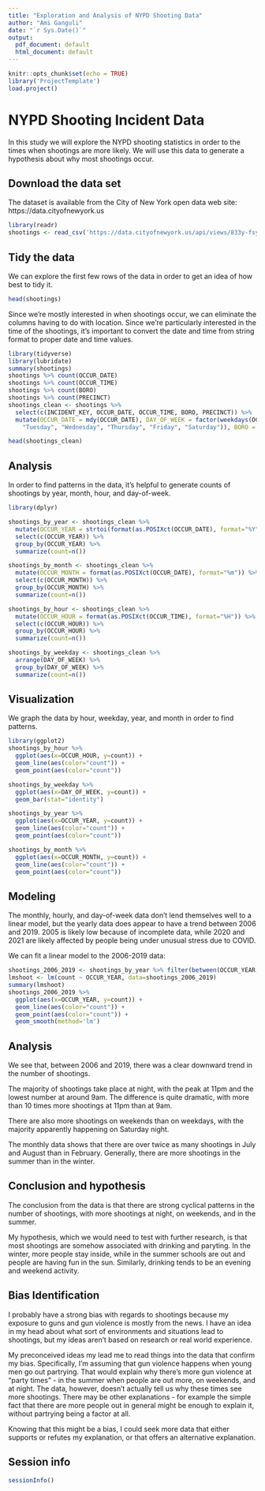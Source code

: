 ```yaml
---
title: "Exploration and Analysis of NYPD Shooting Data"
author: "Ami Ganguli"
date: "`r Sys.Date()`"
output:
  pdf_document: default
  html_document: default
---
```


```r
knitr::opts_chunk$set(echo = TRUE)
library('ProjectTemplate')
load.project()

```
# NYPD Shooting Incident Data

In this study we will explore the NYPD shooting statistics in order to the times when shootings are more likely.  We will use this data to generate a hypothesis about why most shootings occur.  

## Download the data set

The dataset is available from the City of New York open data web site: https://data.cityofnewyork.us

```r
library(readr)
shootings <- read_csv('https://data.cityofnewyork.us/api/views/833y-fsy8/rows.csv?accessType=DOWNLOAD')

```

## Tidy the data

We can explore the first few rows of the data in order to get an idea of how best to tidy it.

```r
head(shootings)
```

Since we're mostly interested in when shootings occur, we can eliminate the columns having to do with location.  Since we're particularly interested in the time of the shootings, it's important to convert the date and time from string format to proper date and time values.

```r
library(tidyverse)
library(lubridate)
summary(shootings)
shootings %>% count(OCCUR_DATE)
shootings %>% count(OCCUR_TIME)
shootings %>% count(BORO)
shootings %>% count(PRECINCT)
shootings_clean <- shootings %>% 
  select(c(INCIDENT_KEY, OCCUR_DATE, OCCUR_TIME, BORO, PRECINCT)) %>%
  mutate(OCCUR_DATE = mdy(OCCUR_DATE), DAY_OF_WEEK = factor(weekdays(OCCUR_DATE), c("Sunday", "Monday", 
    "Tuesday", "Wednesday", "Thursday", "Friday", "Saturday")), BORO = factor(BORO))
```
```r
head(shootings_clean)
```

## Analysis

In order to find patterns in the data, it's helpful to generate counts of shootings by year, month, hour, and day-of-week.

```r
library(dplyr)

shootings_by_year <- shootings_clean %>% 
  mutate(OCCUR_YEAR = strtoi(format(as.POSIXct(OCCUR_DATE), format="%Y")), base=10L) %>%
  select(c(OCCUR_YEAR)) %>%
  group_by(OCCUR_YEAR) %>%
  summarize(count=n())

shootings_by_month <- shootings_clean %>% 
  mutate(OCCUR_MONTH = format(as.POSIXct(OCCUR_DATE), format="%m")) %>%
  select(c(OCCUR_MONTH)) %>%
  group_by(OCCUR_MONTH) %>%
  summarize(count=n())

shootings_by_hour <- shootings_clean %>% 
  mutate(OCCUR_HOUR = format(as.POSIXct(OCCUR_TIME), format="%H")) %>%
  select(c(OCCUR_HOUR)) %>%
  group_by(OCCUR_HOUR) %>%
  summarize(count=n())

shootings_by_weekday <- shootings_clean %>% 
  arrange(DAY_OF_WEEK) %>%
  group_by(DAY_OF_WEEK) %>%
  summarize(count=n())

```


## Visualization

We graph the data by hour, weekday, year, and month in order to find patterns.

```r
library(ggplot2)
shootings_by_hour %>%
  ggplot(aes(x=OCCUR_HOUR, y=count)) +
  geom_line(aes(color="count")) +
  geom_point(aes(color="count"))

shootings_by_weekday %>% 
  ggplot(aes(x=DAY_OF_WEEK, y=count)) +
  geom_bar(stat="identity")

shootings_by_year %>%
  ggplot(aes(x=OCCUR_YEAR, y=count)) +
  geom_line(aes(color="count")) +
  geom_point(aes(color="count"))

shootings_by_month %>%
  ggplot(aes(x=OCCUR_MONTH, y=count)) +
  geom_line(aes(color="count")) +
  geom_point(aes(color="count"))


```

## Modeling

The monthly, hourly, and day-of-week data don't lend themselves well to a linear model, but the yearly data does appear to have a trend between 2006 and 2019.  2005 is likely low because of incomplete data, while 2020 and 2021 are likely affected by people being under unusual stress due to COVID.

We can fit a linear model to the 2006-2019 data:

```r

shootings_2006_2019 <- shootings_by_year %>% filter(between(OCCUR_YEAR, 2006, 2019))
lmshoot <- lm(count ~ OCCUR_YEAR, data=shootings_2006_2019)
summary(lmshoot)
shootings_2006_2019 %>%
  ggplot(aes(x=OCCUR_YEAR, y=count)) +
  geom_line(aes(color="count")) +
  geom_point(aes(color="count")) +
  geom_smooth(method='lm')

```


## Analysis

We see that, between 2006 and 2019, there was a clear downward trend in the number of shootings.

The majority of shootings take place at night, with the peak at 11pm and the lowest number at around 9am. The difference is quite dramatic, with more than 10 times more shootings at 11pm than at 9am.

There are also more shootings on weekends than on weekdays, with the majority apparently happening on Saturday night.

The monthly data shows that there are over twice as many shootings in July and August than in February.  Generally, there are more shootings in the summer than in the winter.

## Conclusion and hypothesis

The conclusion from the data is that there are strong cyclical patterns in the number of shootings, with more shootings at night, on weekends, and in the summer.

My hypothesis, which we would need to test with further research, is that most shootings are somehow associated with drinking and paryting.  In the winter, more people stay inside, while in the summer schools are out and people are having fun in the sun.  Similarly, drinking tends to be an evening and weekend activity.


## Bias Identification

I probably have a strong bias with regards to shootings because my exposure to guns and gun violence is mostly from the news. I have
an idea in my head about what sort of environments and situations lead to shootings, but my ideas aren't based on research or real
world experience.

My preconceived ideas my lead me to read things into the data that confirm my bias.  Specifically, I'm assuming that gun violence happens when young men go out partrying.  That would explain why there's more gun violence at "party times" - in the summer when people are out more, on weekends, and at night. The data, however, doesn't actually tell us why these times see more shootings.  There may be other explanations - for example the simple fact that there are more people out in general might be enough to explain it, without partrying being a factor at all.

Knowing that this might be a bias, I could seek more data that either supports or refutes my explanation, or that offers an alternative explanation.

## Session info

```r
sessionInfo()
```
